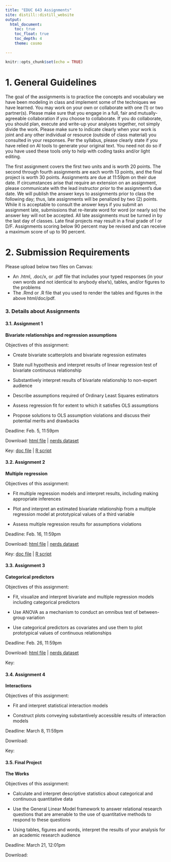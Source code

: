 ```yaml
---
title: "EDUC 643 Assignments"
site: distill::distill_website
output:
  html_document:
    toc: true
    toc_float: true
    toc_depth: 4
    theme: cosmo

---
```


```r
knitr::opts_chunk$set(echo = TRUE)
```


# 1. General Guidelines

The goal of the assignments is to practice the concepts and vocabulary we have been modeling in class and implement some of the techniques we have learned. You may work on your own or collaborate with one (1) or two partner(s). Please make sure that you engage in a full, fair and mutually-agreeable collaboration if you choose to collaborate. If you do collaborate, you should plan, execute and write-up your analyses together, not simply divide the work. Please make sure to indicate clearly when your work is joint and any other individual or resource (outside of class material) you consulted in your responses. Per the syllabus, please clearly state if you have relied on AI tools to generate your original text. You need not do so if you have used these tools only to help with coding tasks and/or light editing.


The first assignment covers the first two units and is worth 20 points. The second through fourth assignments are each worth 13 points, and the final project is worth 30 points. Assignments are due at 11:59pm on their due date. If circumstances arise that require an extension on an assignment, please communicate with the lead instructor *prior* to the assignment's due date. We will publish the answer keys to assignments prior to class the following day; thus, late assignments will be penalized by two (2) points. While it is acceptable to consult the answer keys if you submit an assignment late, submissions that re-iterate word for word (or nearly so) the answer key will not be accepted. All late assignments must be turned in by the last day of classes. Late final projects may result in a final grade of I or D/F. Assignments scoring below 90 percent may be revised and can receive a maximum score of up to 90 percent.

# 2. Submission Requirements

Please upload below two files on Canvas:  

 * An .html, .doc/x, or .pdf file that includes your typed responses (in your own words and not identical to anybody else's), tables, and/or figures to the problems  
 * The .Rmd or .R file that you used to render the tables and figures in the above html/doc/pdf. 


### 3. Details about Assignments

#### 3.1. Assignment 1

**Bivariate relationships and regression assumptions**

Objectives of this assignment:

 * Create bivariate scatterplots and bivariate regression estimates

 * State null hypothesis and interpret results of linear regression test of bivariate continuous relationship
 
 * Substantively interpret results of bivariate relationship to non-expert audience
 
 * Describe assumptions required of Ordinary Least Squares estimators
 
 * Assess regression fit for extent to which it satisfies OLS assumptions
 
 * Propose solutions to OLS assumption violations and discuss their potential merits and drawbacks 


Deadline: Feb. 5, 11:59pm

Download: [html file](./assignments/assignment_1.html) | [nerds dataset](./data/nerds.csv)

Key: [doc file](./assignments/keys/assignment_1_key.docx) | [R script](./assignments/keys/assignment_1_key.R)

#### 3.2. Assignment 2

**Multiple regression**

Objectives of this assignment:

 * Fit multiple regression models and interpret results, including making appropriate inferences
 
 * Plot and interpret an estimated bivariate relationship from a multiple regression model at prototypical values of a third variable
 
 * Assess multiple regression results for assumptions violations

Deadline: Feb. 16, 11:59pm

Download: [html file](./assignments/assignment_3.html) | [nerds dataset](./data/nerds.csv)

Key: [doc file](./assignments/keys/assignment_2_key.docx) | [R script](./assignments/keys/assignment_2_key.R)


#### 3.3. Assignment 3

**Categorical predictors**

Objectives of this assignment:

 * Fit, visualize and interpret bivariate and multiple regression models including categorical predictors
 
 * Use ANOVA as a mechanism to conduct an omnibus test of between-group variation
 
 * Use categorical predictors as covariates and use them to plot prototypical values of continuous relationships

Deadline: Feb. 26, 11:59pm

Download: [html file](./assignments/assignment_4.html) | [nerds dataset](./data/nerds.csv)

Key: <!-- [doc file](./assignments/keys/assignment_4_key.docx) | [R script](./assignments/keys/assignment_4_key.R) -->


#### 3.4. Assignment 4

**Interactions**

Objectives of this assignment:

 * Fit and interpret statistical interaction models
 
 * Construct plots conveying substantively accessible results of interaction models
 
Deadline: March 8, 11:59pm

Download: <!-- [html file](./assignments/assignment_5.html) | [nerds dataset](./data/nerds.csv) -->

Key: <!-- [doc file](./assignments/keys/assignment_5_key.docx) | [R script](./assignments/keys/assignment_5_key.R) -->

#### 3.5. Final Project

**The Works**

Objectives of this assignment:

 * Calculate and interpret descriptive statistics about categorical and continuous quantitative data
 
 * Use the General Linear Model framework to answer relational research questions that are amenable to the use of quantitative methods to respond to these questions
 
 * Using tables, figures and words, interpret the results of your analysis for an academic research audience

Deadline: March 21, 12:01pm

Download: <!-- [html file](./assignments/assignment_6.html) | [seda dataset](./data/seda.csv) -->
